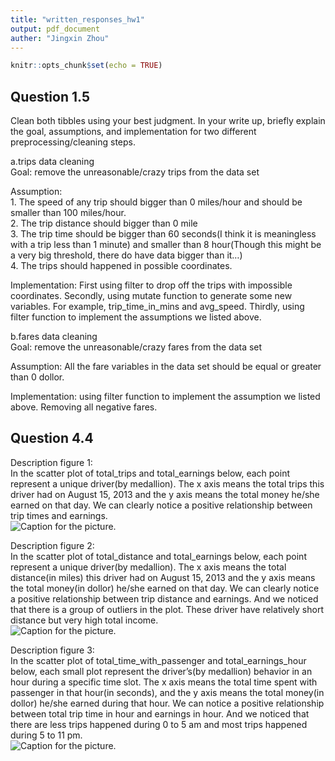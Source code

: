 ```yaml
---
title: "written_responses_hw1"
output: pdf_document
auther: "Jingxin Zhou"
---
```


```r
knitr::opts_chunk$set(echo = TRUE)
```

## Question 1.5   
Clean both tibbles using your best judgment. In your write up, briefly explain the goal, assumptions, and implementation for two different preprocessing/cleaning steps.   
   
a.trips data cleaning   
Goal: remove the unreasonable/crazy trips from the data set    
   
Assumption:    
1. The speed of any trip should bigger than 0 miles/hour and should be smaller than 100 miles/hour.   
2. The trip distance should bigger than 0 mile    
3. The trip time should be bigger than 60 seconds(I think it is meaningless with a trip less than 1                 minute) and smaller than 8 hour(Though this might be a very big threshold, there do have data bigger                than it...)   
4. The trips should happened in possible coordinates.   
               
Implementation: First using filter to drop off the trips with impossible coordinates. Secondly, using mutate function to generate some new variables. For example, trip_time_in_mins and avg_speed. Thirdly, using filter function to implement the assumptions we listed above.    
   
b.fares data cleaning   
Goal: remove the unreasonable/crazy fares from the data set    
   
Assumption: All the fare variables in the data set should be equal or greater than 0 dollor.   
                
Implementation:  using filter function to implement the assumption we listed above. Removing all negative fares.    


## Question 4.4    
Description figure 1:    
In the scatter plot of total_trips and total_earnings below, each point represent a unique driver(by medallion). The x axis means the total trips this driver had on August 15, 2013 and the y axis means the total money he/she earned on that day. We can clearly notice a positive relationship between trip times and earnings.    
![Caption for the picture.](~/Desktop/trips.png)    
     
    
       
Description figure 2:   
In the scatter plot of total_distance and total_earnings below, each point represent a unique driver(by medallion). The x axis means the total distance(in miles) this driver had on August 15, 2013 and the y axis means the total money(in dollor) he/she earned on that day. We can clearly notice a positive relationship between trip distance and earnings. And we noticed that there is a group of outliers in the plot. These driver have relatively short distance but very high total income.   
![Caption for the picture.](~/Desktop/distance.png)   
    
    
Description figure 3:    
In the scatter plot of total_time_with_passenger and total_earnings_hour below, each small plot represent the driver's(by medallion) behavior in an hour during a specific time slot. The x axis means the total time spent with passenger in that hour(in seconds), and the y axis means the total money(in dollor) he/she earned during that hour. We can notice a positive relationship between total trip time in hour and earnings in hour. And we noticed that there are less trips happened during 0 to 5 am and most trips happened during 5 to 11 pm.    
![Caption for the picture.](~/Desktop/my_plot.png)    

